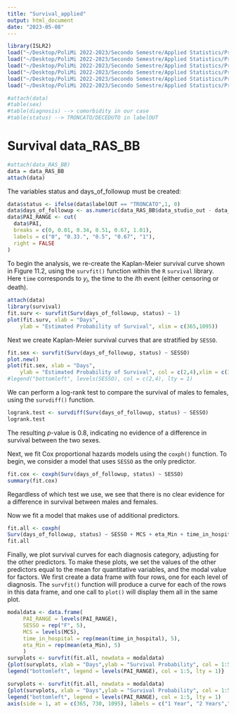 ```yaml
---
title: "Survival_applied"
output: html_document
date: "2023-05-08"
---
```


```r
library(ISLR2)
load("~/Desktop/PoliMi 2022-2023/Secondo Semestre/Applied Statistics/Project/Survival/data_AA.RData")
load("~/Desktop/PoliMi 2022-2023/Secondo Semestre/Applied Statistics/Project/Survival/data_BB.RData")
load("~/Desktop/PoliMi 2022-2023/Secondo Semestre/Applied Statistics/Project/Survival/data_RAS.RData")
load("~/Desktop/PoliMi 2022-2023/Secondo Semestre/Applied Statistics/Project/Survival/data_AA_BB.RData")
load("~/Desktop/PoliMi 2022-2023/Secondo Semestre/Applied Statistics/Project/Survival/data_AA_RAS.RData")
load("~/Desktop/PoliMi 2022-2023/Secondo Semestre/Applied Statistics/Project/Survival/data_RAS_BB.RData")

#attach(data)
#table(sex)
#table(diagnosis) --> comorbidity in our case
#table(status) --> TRONCATO/DECEDUTO in labelOUT
```
# Survival data_RAS_BB
```r
#attach(data_RAS_BB)
data = data_RAS_BB
attach(data)
```


The variables status and days_of_followup must be created:
```r
data$status <- ifelse(data$labelOUT == "TRONCATO",1, 0)
data$days_of_followup <- as.numeric(data_RAS_BB$data_studio_out - data_RAS_BB$data_rif_ev)
data$PAI_RANGE <- cut(
  data$PAI,
  breaks = c(0, 0.01, 0.34, 0.51, 0.67, 1.01),
  labels = c("0", "0.33.", "0.5", "0.67", "1"),
  right = FALSE
)
```
To begin the analysis, we re-create  the Kaplan-Meier survival curve  shown in  Figure 11.2, using the `survfit()` function within the `R` `survival` library. Here `time` corresponds to $y_i$, the time to the $i$th event (either censoring or death).
```r
attach(data)
library(survival)
fit.surv <- survfit(Surv(days_of_followup, status) ~ 1)
plot(fit.surv, xlab = "Days",
    ylab = "Estimated Probability of Survival", xlim = c(365,1095))

```

Next we create Kaplan-Meier survival curves that are stratified by `SESSO`.
```r
fit.sex <- survfit(Surv(days_of_followup, status) ~ SESSO)
plot.new()
plot(fit.sex, xlab = "Days",
    ylab = "Estimated Probability of Survival", col = c(2,4),xlim = c(365,1095))
#legend("bottomleft", levels(SESSO), col = c(2,4), lty = 1)
```
We can perform a log-rank test to compare the survival of males to females, using the `survdiff()` function.
```r
logrank.test <- survdiff(Surv(days_of_followup, status) ~ SESSO)
logrank.test
```
The resulting $p$-value is $0.8$, indicating  no evidence of a difference in survival between the two sexes.

Next, we fit  Cox proportional hazards models using the `coxph()`  function.
To begin, we consider a model that uses `SESSO` as the only predictor.
```r
fit.cox <- coxph(Surv(days_of_followup, status) ~ SESSO)
summary(fit.cox)
```
Regardless of which test we use, we see that there is no clear evidence for a difference in survival between males and females.

Now we fit a  model that makes use of additional predictors. 
```r
fit.all <- coxph(
Surv(days_of_followup, status) ~ SESSO + MCS + eta_Min + time_in_hospital + PAI_RANGE)
fit.all
```
Finally, we plot survival curves for each diagnosis category,  adjusting for the other predictors.
To make these plots, we set the values of the other predictors equal
to the mean for quantitative variables, and the modal value for
factors. We first create a data frame with four rows, one for each
level of diagnosis. The `survfit()` function will produce a curve for each of the rows in this data frame,
and one call to `plot()` will display them all in the same plot.
```r
modaldata <- data.frame(
     PAI_RANGE = levels(PAI_RANGE),
     SESSO = rep("F", 5),
     MCS = levels(MCS),
     time_in_hospital = rep(mean(time_in_hospital), 5),
     eta_Min = rep(mean(eta_Min), 5)
     )
survplots <- survfit(fit.all, newdata = modaldata)
{plot(survplots, xlab = "Days",ylab = "Survival Probability", col = 1:5, xlim = c(365,730))
legend("bottomleft", legend = levels(PAI_RANGE), col = 1:5, lty = 1)}

survplots <- survfit(fit.all, newdata = modaldata)
{plot(survplots, xlab = "Days",ylab = "Survival Probability", col = 1:5, xlim = c(365,1095), xaxt = "n")
legend("bottomleft", legend = levels(PAI_RANGE), col = 1:5, lty = 1)
axis(side = 1, at = c(365, 730, 1095), labels = c("1 Year", "2 Years","3 Years" ))}
```


